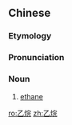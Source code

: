 ==Chinese==
{{zh-forms}}
{{wikipedia|lang=zh}}

===Etymology===
{{zh-compound|乙|烷|second [[heavenly stem]]; eth-|alkane; -ane}}

===Pronunciation===
{{zh-pron
|m=yǐwán
|c=jyut3 jyun4,jyut3 jyun4-2
|cat=n
}}

===Noun===
{{zh-noun}}

# [[ethane]]

{{zh-cat|Organic chemistry}}

[[ro:乙烷]]
[[zh:乙烷]]
